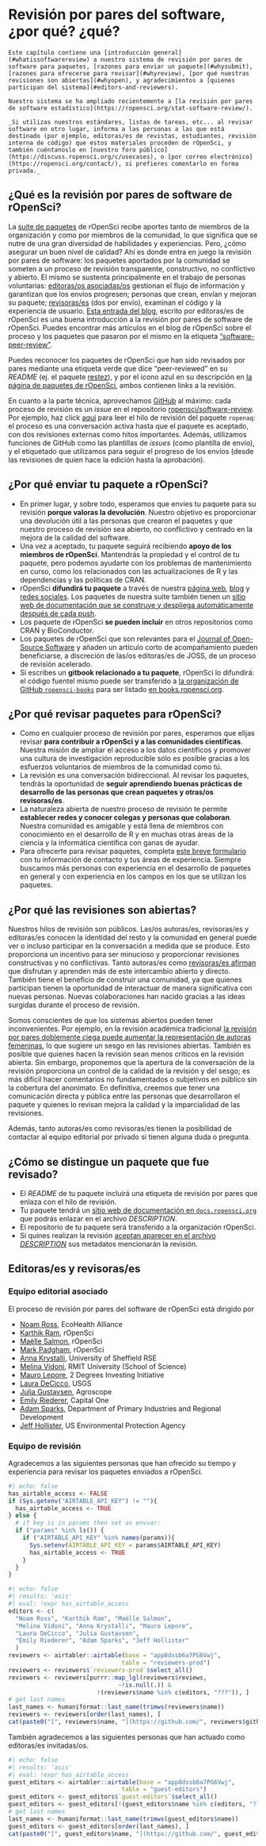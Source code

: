 # Revisión por pares del software, ¿por qué? ¿qué? {#softwarereviewintro}

```block
Este capítulo contiene una [introducción general](#whatissoftwarereview) a nuestro sistema de revisión por pares de software para paquetes, [razones para enviar un paquete](#whysubmit), [razones para ofrecerse para revisar](#whyreview), [por qué nuestras revisiones son abiertas](#whyopen), y agradecimientos a [quienes participan del sistema](#editors-and-reviewers).

Nuestro sistema se ha ampliado recientemente a [la revisión por pares de software estadístico](https://ropensci.org/stat-software-review/).

_Si utilizas nuestros estándares, listas de tareas, etc... al revisar software en otro lugar, informa a las personas a las que está destinado (por ejemplo, editoras/es de revistas, estudiantes, revisión interna de código) que estos materiales proceden de rOpenSci, y también cuéntanoslo en [nuestro foro público](https://discuss.ropensci.org/c/usecases), o [por correo electrónico](https://ropensci.org/contact/), si prefieres comentarlo en forma privada._ 
```

## ¿Qué es la revisión por pares de software de rOpenSci? {#whatissoftwarereview}

La [suite de paquetes](https://ropensci.org/packages/) de rOpenSci recibe aportes tanto de miembros de la organización y como por miembros de la comunidad, lo que significa que se nutre de una gran diversidad de habilidades y experiencias.
Pero, ¿cómo asegurar un buen nivel de calidad?
Ahí es donde entra en juego la revisión por pares de software: los paquetes aportados por la comunidad se someten a un proceso de revisión transparente, constructivo, no conflictivo y abierto.
El mismo se sustenta principalmente en el trabajo de personas voluntarias: [editoras/os asociadas/os](#associateditors) gestionan el flujo de información y garantizan que los envíos progresen; personas que crean, envían y mejoran su paquete; [revisoras/es](#reviewers) (dos por envío), examinan el código y la experiencia de usuario.
[Esta entrada del blog](https://www.numfocus.org/blog/how-ropensci-uses-code-review-to-promote-reproducible-science/), escrito por editoras/es de rOpenSci es una buena introducción a la revisión por pares de software de rOpenSci.
Puedes encontrar más artículos en el blog de rOpenSci sobre el proceso y los paquetes que pasaron por el mismo en la etiqueta ["software-peer-review"](https://ropensci.org/tags/software-peer-review/).

Puedes reconocer los paquetes de rOpenSci que han sido revisados por pares mediante una etiqueta verde que dice "peer-reviewed" en su *README* (ej. el paquete [restez](https://github.com/ropensci/restez#locally-query-genbank-)), y por el icono azul en su descripción en [la página de paquetes de rOpenSci](https://ropensci.org/packages/), ambos contienen links a la revisión.

En cuanto a la parte técnica, aprovechamos [GitHub](https://github.com/) al máximo: cada proceso de revisión es un *issue* en el repositorio [ropensci/software-review](https://github.com/ropensci/software-review/).
Por ejemplo, haz click [aquí](https://github.com/ropensci/software-review/issues/24) para leer el hilo de revisión del paquete `ropenaq`: el proceso es una conversación activa hasta que el paquete es aceptado, con dos revisiones externas como hitos importantes.
Además, utilizamos funciones de GitHub como las plantillas de *issues* (como plantilla de envío), y el etiquetado que utilizamos para seguir el progreso de los envíos (desde las revisiones de quien hace la edición hasta la aprobación).

## ¿Por qué enviar tu paquete a rOpenSci? {#whysubmit}

-   En primer lugar, y sobre todo, esperamos que envíes tu paquete para su revisión **porque valoras la devolución**. Nuestro objetivo es proporcionar una devolución útil a las personas que crearon el paquetes y que nuestro proceso de revisión sea abierto, no conflictivo y centrado en la mejora de la calidad del software.
-   Una vez a aceptado, tu paquete seguirá recibiendo **apoyo de los miembros de rOpenSci**. Mantendrás la propiedad y el control de tu paquete, pero podemos ayudarte con los problemas de mantenimiento en curso, como los relacionados con las actualizaciones de R y las dependencias y las políticas de CRAN.
-   rOpenSci **difundirá tu paquete** a través de nuestra [página web](https://ropensci.org/packages/), [blog](https://ropensci.org/blog/) y [redes sociales](https://twitter.com/ropensci). Los paquetes de nuestra suite también tienen un [sitio web de documentación que se construye y despliega automáticamente después de cada push](#docsropensci).
-   Los paquete de rOpenSci **se pueden incluir** en otros repositorios como CRAN y BioConductor.
-   Los paquetes de rOpenSci que son relevantes para el [Journal of Open-Source Software](https://joss.theoj.org/) y añaden un artículo corto de acompañamiento pueden beneficiarse, a discreción de las/os editoras/es de JOSS, de un proceso de revisión acelerado.
-   Si escribes un **gitbook relacionado a tu paquete**, rOpenSci lo difundirá: el código fuentel mismo puede ser transferido a [la organización de GitHub `ropensci-books`](https://github.com/ropensci-books) para ser listado [en books.ropensci.org](https://books.ropensci.org/).

## ¿Por qué revisar paquetes para rOpenSci? {#whyreview}

-   Como en cualquier proceso de revisión por pares, esperamos que elijas revisar **para contribuir a rOpenSci y a las comunidades científicas**. Nuestra misión de ampliar el acceso a los datos científicos y promover una cultura de investigación reproducible sólo es posible gracias a los esfuerzos voluntarios de miembros de la comunidad como tú.
-   La revisión es una conversación bidireccional. Al revisar los paquetes, tendrás la oportunidad de **seguir aprendiendo buenas prácticas de desarrollo de las personas que crean paquetes y otras/os revisoras/es**.
-   La naturaleza abierta de nuestro proceso de revisión te permite **establecer redes y conocer colegas y personas que colaboran**. Nuestra comunidad es amigable y está llena de miembros con conocimiento en el desarrollo de R y en muchas otras áreas de la ciencia y la informática científica con ganas de ayudar.
-   Para ofrecerte para revisar paquetes, completa [este breve formulario](https://airtable.com/shrnfDI2S9uuyxtDw) con tu información de contacto y tus áreas de experiencia. Siempre buscamos más personas con experiencia en el desarrollo de paquetes en general y con experiencia en los campos en los que se utilizan los paquetes.

## ¿Por qué las revisiones son abiertas? {#whyopen}

Nuestros hilos de revisión son públicos.
Las/os autoras/es, revisoras/es y editoras/es conocen la identidad del resto y la comunidad en general puede ver o incluso participar en la conversación a medida que se produce.
Esto proporciona un incentivo para ser minucioso y proporcionar revisiones constructivas y no conflictivas.
Tanto autoras/es como [revisoras/es afirman](https://ropensci.org/tags/reviewer/) que disfrutan y aprenden más de este intercambio abierto y directo.
También tiene el beneficio de construir una comunidad, ya que quienes participan tienen la oportunidad de interactuar de manera significativa con nuevas personas.
Nuevas colaboraciones han nacido gracias a las ideas surgidas durante el proceso de revisión.

Somos conscientes de que los sistemas abiertos pueden tener inconvenientes.
Por ejemplo, en la revisión académica tradicional [la revisión por pares doblemente ciega puede aumentar la representación de autoras femeninas](https://www.sciencedirect.com/science/article/pii/S0169534707002704), lo que sugiere un sesgo en las revisiones abiertas.
También es posible que quienes hacen la revisión sean menos críticos en la revisión abierta.
Sin embargo, proponemos que la apertura de la conversación de la revisión proporciona un control de la calidad de la revisión y del sesgo; es más difícil hacer comentarios no fundamentados o subjetivos en público sin la cobertura del anonimato.
En definitiva, creemos que tener una comunicación directa y pública entre las personas que desarrollaron el paquete y quienes lo revisan mejora la calidad y la imparcialidad de las revisiones.

Además, tanto autoras/es como revisoras/es tienen la posibilidad de contactar al equipo editorial por privado si tienen alguna duda o pregunta.

## ¿Cómo se distingue un paquete que fue revisado?

-   El *README* de tu paquete incluirá una etiqueta de revisión por pares que enlaza con el hilo de revisión.
-   Tu paquete tendrá un [sitio web de documentación en `docs.ropensci.org`](#rodocsci) que podrás enlazar en el archivo *DESCRIPTION*.
-   El repositorio de tu paquete será transferido a la organización rOpenSci.
-   Si quines realizan la revisión [aceptan aparecer en el archivo *DESCRIPTION*](#authorship) sus metadatos mencionarán la revisión.

## Editoras/es y revisoras/es

### Equipo editorial asociado {#associateditors}

El proceso de revisión por pares del software de rOpenSci está dirigido por

-   [Noam Ross](https://github.com/noamross), EcoHealth Alliance
-   [Karthik Ram](https://github.com/karthik), rOpenSci
-   [Maëlle Salmon](https://github.com/maelle), rOpenSci
-   [Mark Padgham](https://github.com/mpadge), rOpenSci
-   [Anna Krystalli](https://github.com/annakrystalli), University of Sheffield RSE
-   [Melina Vidoni](https://github.com/melvidoni), RMIT University (School of Science)
-   [Mauro Lepore](https://github.com/maurolepore), 2 Degrees Investing Initiative
-   [Laura DeCicco](https://github.com/ldecicco-USGS), USGS
-   [Julia Gustavsen](https://github.com/jooolia), Agroscope
-   [Emily Riederer](https://github.com/emilyriederer), Capital One
-   [Adam Sparks](https://github.com/adamhsparks), Department of Primary Industries and Regional Development
-   [Jeff Hollister](https://github.com/jhollist), US Environmental Protection Agency

### Equipo de revisión

Agradecemos a las siguientes personas que han ofrecido su tiempo y experiencia para revisar los paquetes enviados a rOpenSci.

```r
#| echo: false
has_airtable_access <- FALSE
if (Sys.getenv("AIRTABLE_API_KEY") != ""){
  has_airtable_access <- TRUE
} else {
  # if key is in params then set as envvar:
  if ("params" %in% ls()) {
    if ("AIRTABLE_API_KEY" %in% names(params)){
      Sys.setenv(AIRTABLE_API_KEY = params$AIRTABLE_API_KEY)
      has_airtable_access <- TRUE
    }
  }
}
```

```r
#| echo: false
#| results: 'asis'
#| eval: !expr has_airtable_access
editors <- c(
  "Noam Ross", "Karthik Ram", "Maëlle Salmon",
  "Melina Vidoni", "Anna Krystalli", "Mauro Lepore", 
  "Laura DeCicco", "Julia Gustavsen",
  "Emily Riederer", "Adam Sparks", "Jeff Hollister"
  )
reviewers <- airtabler::airtable(base = "app8dssb6a7PG6Vwj", 
                                table = "reviewers-prod")
reviewers <- reviewers$`reviewers-prod`$select_all()
reviewers <- reviewers[purrr::map_lgl(reviewers$reviews, 
                               ~!is.null(.)) & 
                         !(reviewers$name %in% c(editors, "???")), ]
# get last names
last_names <- humaniformat::last_name(trimws(reviewers$name))
reviewers <- reviewers[order(last_names), ]
cat(paste0("[", reviewers$name, "](https://github.com/", reviewers$github, ")", collapse = " \U00B7 "))
```

También agradecemos a las siguientes personas que han actuado como editoras/es invitadas/os.

```r
#| echo: false
#| results: 'asis'
#| eval: !expr has_airtable_access
guest_editors <- airtabler::airtable(base = "app8dssb6a7PG6Vwj", 
                                table = "guest-editors")
guest_editors <- guest_editors$`guest-editors`$select_all()
guest_editors <- guest_editors[!(guest_editors$name %in% c(editors, "???")), ]
# get last names
last_names <- humaniformat::last_name(trimws(guest_editors$name))
guest_editors <- guest_editors[order(last_names), ]
cat(paste0("[", guest_editors$name, "](https://github.com/", guest_editors$github, ")", collapse = " \U00B7 "))
```
